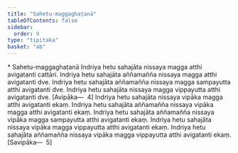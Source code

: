 ```yaml
---
title: "Sahetu-maggaghaṭanā"
tableOfContents: false
sidebar:
  order: 9
type: "tipitaka"
basket: "ab"
---
```



<DynamicBreadcrumb />

<Paragraph type="center">
* Sahetu-maggaghaṭanā
</Paragraph>

<Division number="358">

<Paragraph number="1099">
Indriya hetu sahajāta nissaya magga atthi avigatanti cattāri. Indriya hetu sahajāta aññamañña nissaya magga atthi avigatanti dve. Indriya hetu sahajāta aññamañña nissaya magga sampayutta atthi avigatanti dve. Indriya hetu sahajāta nissaya magga vippayutta atthi avigatanti dve. [Avipāka—  4]
</Paragraph>

<Paragraph number="1100">
Indriya hetu sahajāta nissaya vipāka magga atthi avigatanti ekaṃ. Indriya hetu sahajāta aññamañña nissaya vipāka magga atthi avigatanti ekaṃ. Indriya hetu sahajāta aññamañña nissaya vipāka magga sampayutta atthi avigatanti ekaṃ. Indriya hetu sahajāta nissaya vipāka magga vippayutta atthi avigatanti ekaṃ. Indriya hetu sahajāta aññamañña nissaya vipāka magga vippayutta atthi avigatanti ekaṃ. [Savipāka—  5]
</Paragraph>
</Division>